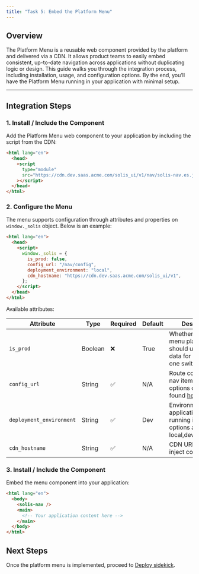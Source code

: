 ```yaml
---
title: "Task 5: Embed the Platform Menu"
---
```


## Overview

The Platform Menu is a reusable web component provided by the platform and delivered via a CDN. It allows product teams to easily embed consistent, up-to-date navigation across applications without duplicating logic or design. This guide walks you through the integration process, including installation, usage, and configuration options. By the end, you’ll have the Platform Menu running in your application with minimal setup.

---

## Integration Steps

### 1. Install / Include the Component

Add the Platform Menu web component to your application by including the script from the CDN:

```html
<html lang="en">
  <head>
    <script
      type="module"
      src="https://cdn.dev.saas.acme.com/solis_ui/v1/nav/solis-nav.es.js"
    ></script>
  </head>
</html>
```

### 2. Configure the Menu

The menu supports configuration through attributes and properties on `window._solis` object. Below is an example:

```html
<html lang="en">
  <head>
    <script>
      window._solis = {
        is_prod: false,
        config_url: "/nav/config",
        deployment_environment: "local",
        cdn_hostname: "https://cdn.dev.saas.acme.com/solis_ui/v1",
      };
    </script>
  </head>
</html>
```

Available attributes:

| Attribute                | Type    | Required | Default | Description                                                                                                                                                                                                                   |
| ------------------------ | ------- | -------- | ------- | ----------------------------------------------------------------------------------------------------------------------------------------------------------------------------------------------------------------------------- |
| `is_prod`                | Boolean | ❌       | True    | Whether or not menu platform should use mock data for profile and one switch content.                                                                                                                                         |
| `config_url`             | String  | ✅       | N/A     | Route containing left nav items full list of options can be found [here](https://github.acme.com/acme-saas-platform/software-platform-feature-specs/blob/main/SimplifiedPlatform/UI/WebComponentProperties.md#platform-shell) |
| `deployment_environment` | String  | ✅       | Dev     | Environment parent application is running in. Available options are local,dev,stage,prod.                                                                                                                                     |
| `cdn_hostname`           | String  | ✅       | N/A     | CDN URL used to inject component.                                                                                                                                                                                             |

### 3. Install / Include the Component

Embed the menu component into your application:

```html
<html lang="en">
  <body>
    <solis-nav />
    <main>
      <!-- Your application content here -->
    </main>
  </body>
</html>
```

## Next Steps

Once the platform menu is implemented, proceed to [Deploy sidekick](./task-6-sidekick).
